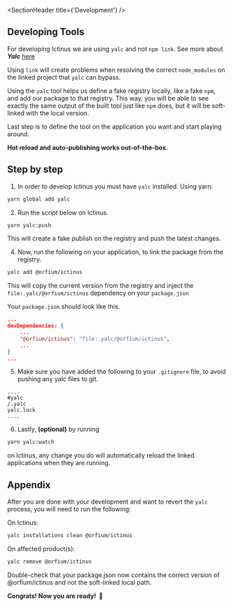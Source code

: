 
<Meta title="Getting Started/Development" />

<SectionHeader title={'Development'} />

## Developing Tools

For developing Ictinus we are using `yalc` and not `npm link`. See more about **_Yalc_** [here](https://github.com/wclr/yalc)

Using `link` will create problems when resolving the correct `node_modules` on the linked project that `yalc` can bypass.

Using the `yalc` tool helps us define a fake registry locally, like a fake `npm`, and add our package to that registry.
This way, you will be able to see exactly the same output of the built tool just like `npm` does, but it will be soft-linked with the local version.

Last step is to define the tool on the application you want and start playing around.

**Hot reload and auto-publishing works out-of-the-box.**

## Step by step

1. In order to develop Ictinus you must have `yalc` installed. Using yarn:

```bash
yarn global add yalc
```

2. Run the script below on Ictinus.

```bash
yarn yalc:push
```

This will create a fake publish on the registry and push the latest changes.

4. Now, run the following on your application, to link the package from the registry.

```bash
yalc add @orfium/ictinus
```

This will copy the current version from the registry and inject the `file:.yalc/@orfium/ictinus` dependency on your `package.json`

Your `package.json` should look like this.

```json
...
devDependencies: {
    ...
    "@orfium/ictinus": "file:.yalc/@orfium/ictinus",
    ...
}
...
```

5. Make sure you have added the following to your `.gitignore` file, to avoid pushing any yalc files to git.

```gitignore
....
#yalc
/.yalc
yalc.lock
....
```

6. Lastly, **(optional)** by running

```bash
yarn yalc:watch
```

on Ictinus, any change you do will automatically reload the linked applications when they are running.

## Appendix

After you are done with your development and want to revert the `yalc` process, you will need to run the following:

On Ictinus:

```bash
yalc installations clean @orfium/ictinus
```

On affected product(s):

```bash
yalc remove @orfium/ictinus
```

Double-check that your package.json now contains the correct version of @orfium/ictinus and not the soft-linked local path.

**Congrats! Now you are ready! &nbsp;🎉**
